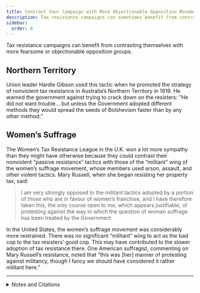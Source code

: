 ```yaml
---
title: Contrast Your Campaign with More Objectionable Opposition Movements
description: Tax resistance campaigns can sometimes benefit from contrasting themselves with more fearsome or objectionable opposition groups.
sidebar:
  order: 6
---
```


Tax resistance campaigns can benefit from contrasting themselves with more fearsome or objectionable opposition groups.

## <Badge text="Example" size="medium" /> Northern Territory

Union leader Hardie Gibson used this tactic when he promoted the strategy of nonviolent tax resistance in Australia’s Northern Territory in 1919.
He warned the government against trying to crack down on the resisters:
“He did not want trouble… but unless the Government adopted different methods they would spread the seeds of Bolshevism faster than by any other method.”

## <Badge text="Example" size="medium" /> Women’s Suffrage

The Women’s Tax Resistance League in the U.K. won a lot more sympathy than they might have otherwise because they could contrast their nonviolent “passive resistance” tactics with those of the “militant” wing of the women’s suffrage movement, whose members used arson, assault, and other violent tactics.
Mary Russell, when she began resisting her property tax, said:

> I am very strongly opposed to the militant tactics adopted by a portion of those who are in favour of women’s franchise, and I have therefore taken this, the only course open to me, which appears justifiable, of protesting against the way in which the question of woman suffrage has been treated by the Government.

In the United States, the women’s suffrage movement was considerably more restrained.
There was no significant “militant” wing to act as the bad cop to the tax resisters’ good cop.
This may have contributed to the slower adoption of tax resistance there.
One American suffragist, commenting on Mary Russell’s resistance, noted that “this was [her] manner of protesting against militancy, though I fancy we should have considered it rather militant here.”

<hr />

<details>
<summary>Notes and Citations</summary>

* [“Taxation Without Representation”](https://trove.nla.gov.au/newspaper/article/3298324) <i>The Northern Territory Times and Gazette</i> 20 September 1919 p. 17
* [“Duchess as Tax Resister”](https://trove.nla.gov.au/newspaper/article/10779307) <i>The [Melbourne] Argus</i> 23 April 1913 p. 13
* “How Pankhurstism Retards Suffrage” <i>New York Sun</i> 19 August 1913, p. 7 (quoting Carrie Chapman Catt)

</details>
